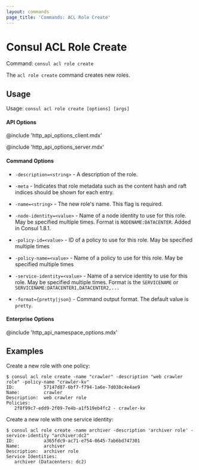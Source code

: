 ```yaml
---
layout: commands
page_title: 'Commands: ACL Role Create'
---
```


# Consul ACL Role Create

Command: `consul acl role create`

The `acl role create` command creates new roles.

## Usage

Usage: `consul acl role create [options] [args]`

#### API Options

@include 'http_api_options_client.mdx'

@include 'http_api_options_server.mdx'

#### Command Options

- `-description=<string>` - A description of the role.

- `-meta` - Indicates that role metadata such as the content hash and raft
  indices should be shown for each entry.

- `-name=<string>` - The new role's name. This flag is required.

- `-node-identity=<value>` - Name of a node identity to use for this role. May
  be specified multiple times. Format is `NODENAME:DATACENTER`. Added in Consul
  1.8.1.

- `-policy-id=<value>` - ID of a policy to use for this role. May be specified
  multiple times

- `-policy-name=<value>` - Name of a policy to use for this role. May be
  specified multiple times

- `-service-identity=<value>` - Name of a service identity to use for this
  role. May be specified multiple times. Format is the `SERVICENAME` or
  `SERVICENAME:DATACENTER1,DATACENTER2,...`

- `-format={pretty|json}` - Command output format. The default value is `pretty`.

#### Enterprise Options

@include 'http_api_namespace_options.mdx'

## Examples

Create a new role with one policy:

```shell-session
$ consul acl role create -name "crawler" -description "web crawler role" -policy-name "crawler-kv"
ID:           57147d87-6bf7-f794-1a6e-7d038c4e4ae9
Name:         crawler
Description:  web crawler role
Policies:
   2f8f99c7-edd9-2f09-7e4b-a1f519eb4fc2 - crawler-kv
```

Create a new role with one service identity:

```shell-session
$ consul acl role create -name archiver -description 'archiver role' -service-identity "archiver:dc2"
ID:           a365fdc9-ac71-e754-0645-7ab6bd747301
Name:         archiver
Description:  archiver role
Service Identities:
   archiver (Datacenters: dc2)
```
